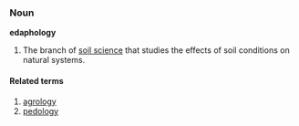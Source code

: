 ===Noun===
'''edaphology'''
# The branch of [[soil science]] that studies the effects of soil conditions on natural systems.
====Related terms====
# [[agrology]]
# [[pedology]]
